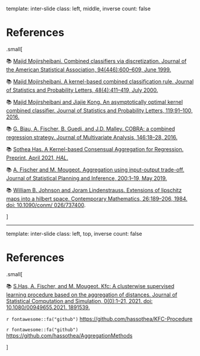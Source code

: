 template: inter-slide
class: left, middle, inverse
count: false

# References<hbr>
.small[
  
&#128218; [Majid Mojirsheibani. Combined classifiers via discretization. Journal of the
    American Statistical Association, 94(446):600–609, June 1999.](https://www.tandfonline.com/doi/abs/10.1080/01621459.1999.10474154)

&#128218; [Majid Mojirsheibani. A kernel-based combined classification rule. Journal of
  Statistics and Probability Letters, 48(4):411–419, July 2000.]()

&#128218; [Majid Mojirsheibani and Jiajie Kong. An asymptotically optimal kernel combined
  classifier. Journal of Statistics and Probability Letters, 119:91–100, 2016.](https://www.sciencedirect.com/science/article/abs/pii/S0167715216301304)

&#128218; [G. Biau, A. Fischer, B. Guedj, and J.D. Malley. COBRA: a combined regression
  strategy. Journal of Multivariate Analysis, 146:18–28, 2016.](https://www.sciencedirect.com/science/article/pii/S0047259X15000950)

&#128218; [Sothea Has. A Kernel-based Consensual Aggregation for Regression. Preprint, April 2021, *HAL*.](https://hal.archives-ouvertes.fr/hal-02884333v5)
  
  &#128218; [A. Fischer and M. Mougeot. Aggregation using input-output trade-off. Journal of
  Statistical Planning and Inference, 200:1–19, May 2019.](https://www.sciencedirect.com/science/article/pii/S0378375818302349)

&#128218; [William B. Johnson and Joram Lindenstrauss. Extensions of lipschitz maps into a
  hilbert space. Contemporary Mathematics, 26:189–206, 1984. doi: 10.1090/conm/
  026/737400](https://doi.org/10.1007/BF02764938).

]

---
template: inter-slide
class: left, top, inverse
count: false

# References<hbr>
.small[
  
&#128218; [S.Has, A. Fischer, and M. Mougeot. Kfc: A clusterwise supervised
  learning procedure based on the aggregation of distances. Journal of Statistical
  Computation and Simulation, 0(0):1–21, 2021. doi: 10.1080/00949655.2021.
  1891539.](https://www.tandfonline.com/doi/abs/10.1080/00949655.2021.1891539)

`r fontawesome::fa("github")` [https://github.com/hassothea/KFC-Procedure](https://github.com/hassothea/KFC-Procedure)

`r fontawesome::fa("github")` [https://github.com/hassothea/AggregationMethods](https://github.com/hassothea/AggregationMethods)

]